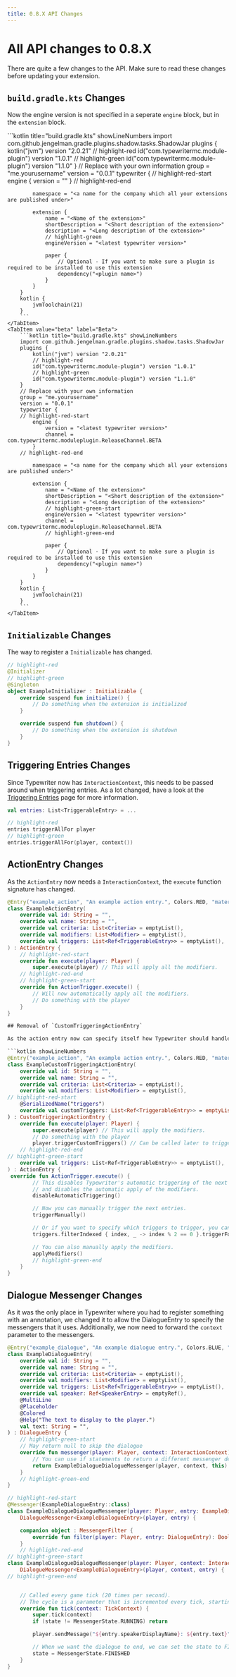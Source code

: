 ```yaml
---
title: 0.8.X API Changes
---
```



# All API changes to 0.8.X

There are quite a few changes to the API.
Make sure to read these changes before updating your extension.

## `build.gradle.kts` Changes

Now the engine version is not specified in a seperate `engine` block, but in the `extension` block.

<Tabs>
    <TabItem value="release" label="Release" default>
        ```kotlin title="build.gradle.kts" showLineNumbers
        import com.github.jengelman.gradle.plugins.shadow.tasks.ShadowJar
        plugins {
            kotlin("jvm") version "2.0.21"
            // highlight-red
            id("com.typewritermc.module-plugin") version "1.0.1"
            // highlight-green
            id("com.typewritermc.module-plugin") version "1.1.0"
        }
        // Replace with your own information
        group = "me.yourusername"
        version = "0.0.1"
        typewriter {
        // highlight-red-start
            engine {
                version = "<latest typewriter version>"
            }
        // highlight-red-end

            namespace = "<a name for the company which all your extensions are published under>"

            extension {
                name = "<Name of the extension>"
                shortDescription = "<Short description of the extension>"
                description = "<Long description of the extension>"
                // highlight-green
                engineVersion = "<latest typewriter version>"

                paper {
                    // Optional - If you want to make sure a plugin is required to be installed to use this extension
                    dependency("<plugin name>")
                }
            }
        }
        kotlin {
            jvmToolchain(21)
        }
        ```
    </TabItem>
    <TabItem value="beta" label="Beta">
        ```kotlin title="build.gradle.kts" showLineNumbers
        import com.github.jengelman.gradle.plugins.shadow.tasks.ShadowJar
        plugins {
            kotlin("jvm") version "2.0.21"
            // highlight-red
            id("com.typewritermc.module-plugin") version "1.0.1"
            // highlight-green
            id("com.typewritermc.module-plugin") version "1.1.0"
        }
        // Replace with your own information
        group = "me.yourusername"
        version = "0.0.1"
        typewriter {
        // highlight-red-start
            engine {
                version = "<latest typewriter version>"
                channel = com.typewritermc.moduleplugin.ReleaseChannel.BETA
            }
        // highlight-red-end

            namespace = "<a name for the company which all your extensions are published under>"

            extension {
                name = "<Name of the extension>"
                shortDescription = "<Short description of the extension>"
                description = "<Long description of the extension>"
                // highlight-green-start
                engineVersion = "<latest typewriter version>"
                channel = com.typewritermc.moduleplugin.ReleaseChannel.BETA
                // highlight-green-end
                 
                paper {
                    // Optional - If you want to make sure a plugin is required to be installed to use this extension
                    dependency("<plugin name>")
                }
            }
        }
        kotlin {
            jvmToolchain(21)
        }
        ```
    </TabItem>
</Tabs>

## `Initializable` Changes

The way to register a `Initializable` has changed.

```kotlin showLineNumbers
// highlight-red
@Initializer
// highlight-green
@Singleton
object ExampleInitializer : Initializable {
    override suspend fun initialize() {
        // Do something when the extension is initialized
    }

    override suspend fun shutdown() {
        // Do something when the extension is shutdown
    }
}

```

## Triggering Entries Changes

Since Typewriter now has `InteractionContext`, this needs to be passed around when triggering entries.
As a lot changed, have a look at the [Triggering Entries](../triggering) page for more information.

```kotlin showLineNumbers
val entries: List<TriggerableEntry> = ...

// highlight-red
entries triggerAllFor player
// highlight-green
entries.triggerAllFor(player, context())
```

## ActionEntry Changes

As the `ActionEntry` now needs a `InteractionContext`, the `execute` function signature has changed.

```kotlin showLineNumbers
@Entry("example_action", "An example action entry.", Colors.RED, "material-symbols:touch-app-rounded")
class ExampleActionEntry(
    override val id: String = "",
    override val name: String = "",
    override val criteria: List<Criteria> = emptyList(),
    override val modifiers: List<Modifier> = emptyList(),
    override val triggers: List<Ref<TriggerableEntry>> = emptyList(),
) : ActionEntry {
    // highlight-red-start
    override fun execute(player: Player) {
        super.execute(player) // This will apply all the modifiers.
    // highlight-red-end
    // highlight-green-start
    override fun ActionTrigger.execute() {
        // Will now automatically apply all the modifiers.
        // Do something with the player
    }
}

## Removal of `CustomTriggeringActionEntry`

As the action entry now can specify itself how Typewriter should handle the triggering:

```kotlin showLineNumbers
@Entry("example_action", "An example action entry.", Colors.RED, "material-symbols:touch-app-rounded")
class ExampleCustomTriggeringActionEntry(
    override val id: String = "",
    override val name: String = "",
    override val criteria: List<Criteria> = emptyList(),
    override val modifiers: List<Modifier> = emptyList(),
// highlight-red-start
    @SerializedName("triggers")
    override val customTriggers: List<Ref<TriggerableEntry>> = emptyList(),
) : CustomTriggeringActionEntry {
    override fun execute(player: Player) {
        super.execute(player) // This will apply the modifiers.
        // Do something with the player
        player.triggerCustomTriggers() // Can be called later to trigger the next entries.
    // highlight-red-end
// highlight-green-start
    override val triggers: List<Ref<TriggerableEntry>> = emptyList(),
) : ActionEntry {
 override fun ActionTrigger.execute() {
        // This disables Typewriter's automatic triggering of the next entries,
        // and disables the automatic apply of the modifiers.
        disableAutomaticTriggering()

        // Now you can manually trigger the next entries.
        triggerManually()

        // Or if you want to specify which triggers to trigger, you can do so.
        triggers.filterIndexed { index, _ -> index % 2 == 0 }.triggerFor(player)

        // You can also manually apply the modifiers.
        applyModifiers()
        // highlight-green-end
    }
}
```

## Dialogue Messenger Changes

As it was the only place in Typewriter where you had to register something with an annotation, we changed it to allow the DialogueEntry to specify the messengers that it uses.
Additionally, we now need to forward the `context` parameter to the messengers.

```kotlin showLineNumbers
@Entry("example_dialogue", "An example dialogue entry.", Colors.BLUE, "material-symbols:chat-rounded")
class ExampleDialogueEntry(
    override val id: String = "",
    override val name: String = "",
    override val criteria: List<Criteria> = emptyList(),
    override val modifiers: List<Modifier> = emptyList(),
    override val triggers: List<Ref<TriggerableEntry>> = emptyList(),
    override val speaker: Ref<SpeakerEntry> = emptyRef(),
    @MultiLine
    @Placeholder
    @Colored
    @Help("The text to display to the player.")
    val text: String = "",
) : DialogueEntry {
    // highlight-green-start
    // May return null to skip the dialogue
    override fun messenger(player: Player, context: InteractionContext): DialogueMessenger<*>? {
        // You can use if statements to return a different messenger depending on different conditions
        return ExampleDialogueDialogueMessenger(player, context, this)
    }
    // highlight-green-end
}

// highlight-red-start
@Messenger(ExampleDialogueEntry::class)
class ExampleDialogueDialogueMessenger(player: Player, entry: ExampleDialogueEntry) :
    DialogueMessenger<ExampleDialogueEntry>(player, entry) {

    companion object : MessengerFilter {
        override fun filter(player: Player, entry: DialogueEntry): Boolean = true
    }
    // highlight-red-end
// highlight-green-start
class ExampleDialogueDialogueMessenger(player: Player, context: InteractionContext, entry: ExampleDialogueEntry) :
    DialogueMessenger<ExampleDialogueEntry>(player, context, entry) {
// highlight-green-end


    // Called every game tick (20 times per second).
    // The cycle is a parameter that is incremented every tick, starting at 0.
    override fun tick(context: TickContext) {
        super.tick(context)
        if (state != MessengerState.RUNNING) return

        player.sendMessage("${entry.speakerDisplayName}: ${entry.text}".parsePlaceholders(player).asMini())

        // When we want the dialogue to end, we can set the state to FINISHED.
        state = MessengerState.FINISHED
    }
}
```
